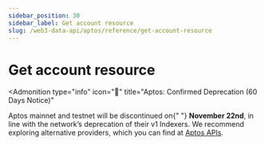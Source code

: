 ```yaml
---
sidebar_position: 30
sidebar_label: Get account resource
slug: /web3-data-api/aptos/reference/get-account-resource
---
```



# Get account resource


<Admonition
  type="info"
  icon="🚨"
  title="Aptos: Confirmed Deprecation (60 Days Notice)"
>
  <p>
    Aptos mainnet and testnet will be discontinued on{" "}
    <strong>November 22nd</strong>, in line with the network’s deprecation of
    their v1 Indexers. We recommend exploring alternative providers, which you
    can find at <a href="https://aptos.dev/en/build/apis">Aptos APIs</a>.
  </p>
</Admonition>
<ApiReference {...config["aptos-web3"].getAccountResource} />
